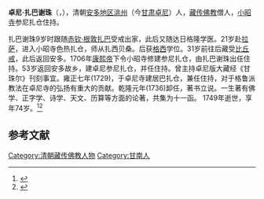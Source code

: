 {{Infobox Tulku
| name = 扎巴谢珠
| birth date = 1675年
| birth date3 = 第十一绕迥木兔年
| birth place = {{QIN}}[[安多地区|安多地区]][[洮州|洮州]]
| death date = 1749年
| death date3 = 第十三绕迥土蛇年
| dharma name = 扎巴谢珠
| meaning = 名称讲修
| bo = གྲགས་པ་བཤད་སྒྲུབ་
| wylie = grags pa bshad sgrub
| thl = Drakpa Shédrup
}}
'''卓尼·扎巴谢珠'''（{{bo|z=ཅོ་ནེ་གྲགས་པ་བཤད་སྒྲུབ་|w=co ne grags pa bshad sgrub}}，{{bd|1675年||1749年}}），清朝[[安多地区|安多地区]][[洮州|洮州]]（今[[甘肃|甘肃]][[卓尼|卓尼]]）人，[[藏传佛教|藏传佛教]]僧人，[[小昭寺|小昭寺]]参尼扎仓住持。

扎巴谢珠9岁时跟随[[赤钦·根敦扎巴|赤钦·根敦扎巴]]受戒出家，此后又随达日格隆学医。21岁赴[[拉萨|拉萨]]，进入小昭寺色热扎仓，师从扎西贝桑。后获[[格西|格西]]学位。31岁前往后藏受[[比丘戒|比丘戒]]，此后返回安多。1706年[[康熙帝|康熙帝]]下令小昭寺修建参尼扎仓，由扎巴谢珠出任住持。53岁返回安多故乡，建卓尼参尼扎仓，并任住持。曾主持卓尼版大藏经《甘珠尔》刊刻事宜。雍正七年(1729)，于卓尼寺建居巴扎仓，兼任住持，对于格鲁派教法在卓尼寺的弘扬有重大的贡献。乾隆元年(1736)卸任，著书立说。一生著有佛学、正字学、诗学、天文、历算等方面的论著，共集为十一函。 1749年逝世，享年74岁。<ref>{{cite book|title=《中国藏传佛教名僧录》|publisher=甘肃民族出版社|author=唐景福}}</ref><ref>{{cite web|url=http://hk.plm.org.cn/gnews/2009919/2009919158553.html|title=扎巴谢珠|publisher=香港宝莲禅寺}}{{dead link|date=2017年11月 |bot=InternetArchiveBot |fix-attempted=yes }}</ref>

== 参考文献 ==
{{Reflist}}

[[Category:清朝藏传佛教人物|Category:清朝藏传佛教人物]]
[[Category:甘南人|Category:甘南人]]